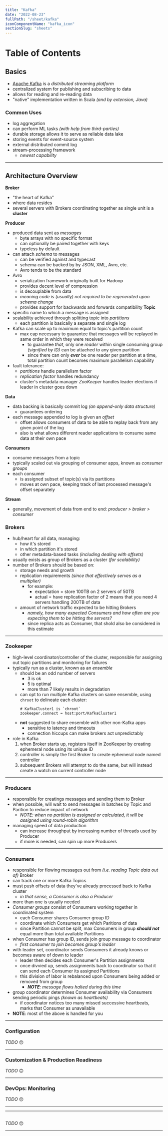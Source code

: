 ```yaml
---
title: "Kafka"
date: "2022-08-23"
fullPath: "/sheet/kafka"
iconComponentName: "kafka_icon"
sectionSlug: "sheets"
---
```


# Table of Contents

## Basics

- [Apache Kafka](https://kafaka.apache.org/intro) is a _distributed streaming platform_
- centralized system for publishing and subscribing to data
- allows for reading and re-reading data
- "native" implementation written in Scala _(and by extension, Java)_

### Common Uses

- log aggregation
- can perform ML tasks _(with help from third-parties)_
- durable storage allows it to serve as reliable data lake
- storing events for event-source system
- external distributed commit log
- stream-processing framework
    - _newest capability_

---

## Architecture Overview

**Broker**
- "the heart of Kafka"
- where data resides
- several servers with Brokers coordinating together as single unit is a **cluster**

**Producer**
- produced data sent as _messages_
    - byte arrays with no specific format
    - can optionally be paired together with keys
    - typeless by default
- can attach _schema_ to messages
    - can be verified against and typecast
    - schema can be backed by by JSON, XML, Avro, etc.
    - Avro tends to be the standard
- Avro
    - serialization framework originally built for Hadoop
    - provides decent level of compression
    - is decouplable from data
    - _meaning code is (usually) not required to be regenerated upon schema change_
    - provides support for backwards and forwards compatibility
**Topic**
- specific name to which a message is assigned
- scalability achieved through splitting topic into _partitions_
    - each partition is basically a separate and single log
- Kafka can scale up to maximum equal to topic's partition count
    - max cap necessary to guarantee that messages will be replayed in same order in which they were received
        - to guarantee _that_, only one _reader_ within single consuming group _(signified by ID)_ can be attached to any given partition
        - since there can only _**ever**_ be one reader per partition at a time, total partition count becomes maximum parallelism capability
- fault tolerance:
    - _partitions_ handle parallelism factor
    - _replication factor_ handles redundancy
    - cluster's metadata manager _ZooKeeper_ handles leader elections if leader in cluster goes down


**Data**
- data backing is basically commit log _(an append-only data structure)_
    - guarantees ordering
- each message appended to log is given an _offset_
    - offset allows consumers of data to be able to replay back from any given point of the log
    - also is what allows different reader applications to consume same data at their own pace

**Consumers**
- consume messages from a topic
- typically scaled out via grouping of consumer apps, known as _consumer groups_
- each consumer
    - is assigned subset of topic(s) via its partitions
    - moves at own pace, keeping track of last processed message's offset separately

**Stream**
- generally, movement of data from end to end: _producer > broker > consumer_

### Brokers

- hub/heart for all data, managing:
    - how it's stored
    - in which partition it's stored
    - other metadata-based tasks _(including dealing with offsets)_
- usually exists as group of Brokers as a cluster _(for scalability)_
- number of Brokers should be based on:
    - storage needs and growth
    - replication requirements _(since that effectively serves as a multiplier)_
        - for example:
            - expectation = store 100TB on 2 servers of 50TB
            - actual = have replication factor of 2 means that you need 4 servers handling 200TB of data
    - amount of network traffic expected to be hitting Brokers
        - _namely, how many expected Consumers and how often are you expecting them to be hitting the servers?_
        - since replica acts as Consumer, that shold also be considered in this estimate


---

### Zookeeper

- high-level coordinator/controller of the cluster, responsible for assigning out topic partitions and monitoring for failures
- typically run as a cluster, known as an _ensemble_
    - should be an odd number of servers
        - 3 is ok
        - 5 is optimal
        - more than 7 likely results in degradation
    - can opt to run multiple Kafka clusters on same ensemble, using `chroot` to delineate each cluster:
        ```shell
        # KafkaCluster1 is `chroot`
        zookeeper.connect = host:port/KafkaCluster1
        ```
    - **not** suggested to share ensemble with other non-Kafka apps
        - sensitive to latency and timeouts
        - connection hiccups can make brokers act unpredictably
- role in Kafka
    1) when Broker starts up, registers itself in ZooKeeper by creating ephemeral node using its unique ID
    2) controller is simply the first Broker to create ephemeral node named controller
    3) subsequent Brokers will attempt to do the same, but will instead create a watch on current controller node


---

### Producers

- responsible for creatings messages and sending them to Broker
- when possible, will wait to send messages in batches by Topic and Parition to reduce impact of network
    - _NOTE: when no partition is assigned or calculated, it will be assigned using round-robin algorithm_
- managing speed of data production
    - can increase throughput by increasing number of threads used by Producer
    - if more is needed, can spin up more Producers

---

### Consumers

- responsible for flowing messages out from _(i.e. reading Topic data out of)_ Broker
- can track one or more Kafka Topics
- must push offsets of data they've already processed back to Kafka cluster
    - _in that sense, a Consumer is also a Producer_
- more than one is usually needed
- _Consumer groups_ consist of Consumers working together in coordinated system
    - each Consumer shares Consumer group ID
    - coordinate which Consumers get which Paritions of data
    - since Partition cannot be split, max Consumers in group _**should not**_ equal more than total available Partitions
- when Consumer has group ID, sends join group message to coordinator
    - _first consumer to join becomes group's leader_
- with leader set, coordinator sends Consumers it already knows or becomes aware of down to leader
    - leader then decides each Consumer's Partition assignments
    - once divvied up, sends assignments back to coordinator so that it can send each Consumer its assigned Partitions
    - this division of labor is rebalanced upon Consumers being added or removed from group
        - _**NOTE**: message flows halted during this time_
- group coordinator determines Consumer availability via Consumers sending periodic pings _(known as heartbeats)_
    - if coordinator notices too many missed successive heartbeats, marks that Consumer as unavailable
- **NOTE**: most of the above is handled for you

---

### Configuration

_TODO_ 🙃

---

### Customization & Production Readiness

_TODO_ 🙃

---

### DevOps: Monitoring

_TODO_ 🙃

---



---

##

_TODO_ 🙃

---


